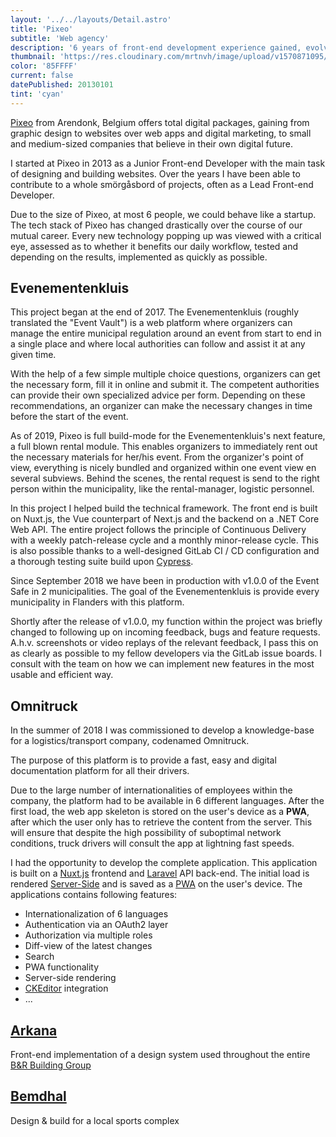 ```yaml
---
layout: '../../layouts/Detail.astro'
title: 'Pixeo'
subtitle: 'Web agency'
description: '6 years of front-end development experience gained, evolving from a absolute beginner to a lead engineer for a small web agency.'
thumbnail: 'https://res.cloudinary.com/mrtnvh/image/upload/v1570871095/mrtnvh.com/pixeo.jpg'
color: '85FFFF'
current: false
datePublished: 20130101
tint: 'cyan'
---
```


[Pixeo](https://pixeo.be) from Arendonk, Belgium offers total digital packages, gaining from graphic design to websites over web apps and digital marketing, to small and medium-sized companies that believe in their own digital future.

I started at Pixeo in 2013 as a Junior Front-end Developer with the main task of designing and building websites. Over the years I have been able to contribute to a whole smörgåsbord of projects, often as a Lead Front-end Developer.

Due to the size of Pixeo, at most 6 people, we could behave like a startup. The tech stack of Pixeo has changed drastically over the course of our mutual career. Every new technology popping up was viewed with a critical eye, assessed as to whether it benefits our daily workflow, tested and depending on the results, implemented as quickly as possible.

## Evenementenkluis

This project began at the end of 2017. The Evenementenkluis (roughly translated the "Event Vault") is a web platform where organizers can manage the entire municipal regulation around an event from start to end in a single place and where local authorities can follow and assist it at any given time.

With the help of a few simple multiple choice questions, organizers can get the necessary form, fill it in online and submit it. The competent authorities can provide their own specialized advice per form. Depending on these recommendations, an organizer can make the necessary changes in time before the start of the event.

As of 2019, Pixeo is full build-mode for the Evenementenkluis's next feature, a full blown rental module. This enables organizers to immediately rent out the necessary materials for her/his event. From the organizer's point of view, everything is nicely bundled and organized within one event view en several subviews. Behind the scenes, the rental request is send to the right person within the municipality, like the rental-manager, logistic personnel.

In this project I helped build the technical framework. The front end is built on Nuxt.js, the Vue counterpart of Next.js and the backend on a .NET Core Web API. The entire project follows the principle of Continuous Delivery with a weekly patch-release cycle and a monthly minor-release cycle. This is also possible thanks to a well-designed GitLab CI / CD configuration and a thorough testing suite build upon [Cypress](https://cypress.io).

Since September 2018 we have been in production with v1.0.0 of the Event Safe in 2 municipalities. The goal of the Evenementenkluis is provide every municipality in Flanders with this platform.

Shortly after the release of v1.0.0, my function within the project was briefly changed to following up on incoming feedback, bugs and feature requests. A.h.v. screenshots or video replays of the relevant feedback, I pass this on as clearly as possible to my fellow developers via the GitLab issue boards. I consult with the team on how we can implement new features in the most usable and efficient way.

## Omnitruck

In the summer of 2018 I was commissioned to develop a knowledge-base for a logistics/transport company, codenamed Omnitruck.

The purpose of this platform is to provide a fast, easy and digital documentation platform for all their drivers.

Due to the large number of internationalities of employees within the company, the platform had to be available in 6 different languages. After the first load, the web app skeleton is stored on the user's device as a **PWA**, after which the user only has to retrieve the content from the server. This will ensure that despite the high possibility of suboptimal network conditions, truck drivers will consult the app at lightning fast speeds.

I had the opportunity to develop the complete application. This application is built on a [Nuxt.js](https://nuxtjs.org/) frontend and [Laravel](https://laravel.com/) API back-end. The initial load is rendered [Server-Side](https://ssr.vuejs.org/#what-is-server-side-rendering-ssr) and is saved as a [PWA](https://developers.google.com/web/progressive-web-apps/) on the user's device. The applications contains following features:

- Internationalization of 6 languages
- Authentication via an OAuth2 layer
- Authorization via multiple roles
- Diff-view of the latest changes
- Search
- PWA functionality
- Server-side rendering
- [CKEditor](https://ckeditor.com/ckeditor-5/) integration
- ...

## [Arkana](https://www.arkana.be/)

Front-end implementation of a design system used throughout the entire [B&R Building Group](http://jobs.benrbouwgroep.be/)

## [Bemdhal](http://www.bemdhal.be/nl-BE/)

Design & build for a local sports complex
